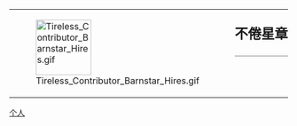 {| style="border: 1px solid {{{border|gray}}}; background-color: {{{color|#fdffe7}}};"
|rowspan="2" valign="middle" | [[File:Tireless_Contributor_Barnstar_Hires.gif|100px]]
|rowspan="2" |
|style="font-size: x-large; padding: 0; vertical-align: middle; height: 1.1em;" | '''不倦星章'''
|-
|style="vertical-align: middle; border-top: 1px solid gray;" | {{{1}}}
|}<noinclude>
[[Category:維基星章模板|个人]]

</noinclude>